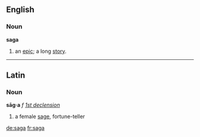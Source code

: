 ==English==

===Noun===
'''saga'''
# an [[epic]]; a long [[story]].

----

==Latin==
===Noun===
'''sāg·a''' ''f'' ''[[Wiktionary Appendix:Latin first declension|1st declension]]''

#a female [[sage]], fortune-teller

[[de:saga]]
[[fr:saga]]